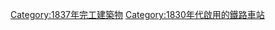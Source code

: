 {{Cat topic in year|topic=啟用的鐵路車站|year=1837}}
{{Commonscat|Railway stations opened in 1837}}

[[Category:1837年完工建築物|Category:1837年完工建築物]]
[[Category:1830年代啟用的鐵路車站|Category:1830年代啟用的鐵路車站]]